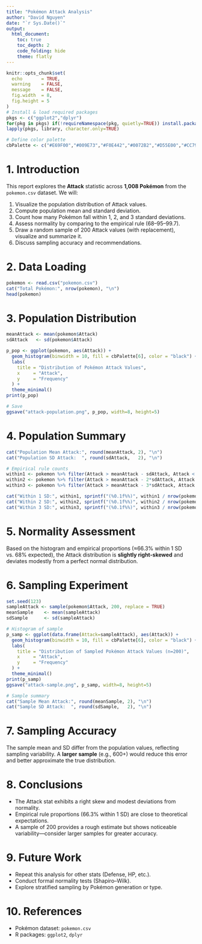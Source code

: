 ```yaml
---
title: "Pokémon Attack Analysis"
author: "David Nguyen"
date: "`r Sys.Date()`"
output:
  html_document:
    toc: true
    toc_depth: 2
    code_folding: hide
    theme: flatly
---
```


```r
knitr::opts_chunk$set(
  echo       = TRUE,
  warning    = FALSE,
  message    = FALSE,
  fig.width  = 8,
  fig.height = 5
)
# Install & load required packages
pkgs <- c("ggplot2","dplyr")
for(pkg in pkgs) if(!requireNamespace(pkg, quietly=TRUE)) install.packages(pkg)
lapply(pkgs, library, character.only=TRUE)

# Define color palette
cbPalette <- c("#E69F00","#009E73","#F0E442","#0072B2","#D55E00","#CC79A7")
````

# 1. Introduction

This report explores the **Attack** statistic across **1,008 Pokémon** from the `pokemon.csv` dataset. We will:

1. Visualize the population distribution of Attack values.
2. Compute population mean and standard deviation.
3. Count how many Pokémon fall within 1, 2, and 3 standard deviations.
4. Assess normality by comparing to the empirical rule (68–95–99.7).
5. Draw a random sample of 200 Attack values (with replacement), visualize and summarize it.
6. Discuss sampling accuracy and recommendations.

# 2. Data Loading

```r
pokemon <- read.csv("pokemon.csv")
cat("Total Pokémon:", nrow(pokemon), "\n")
head(pokemon)
```

# 3. Population Distribution

```r
meanAttack <- mean(pokemon$Attack)
sdAttack   <- sd(pokemon$Attack)

p_pop <- ggplot(pokemon, aes(Attack)) +
  geom_histogram(binwidth = 10, fill = cbPalette[6], color = "black") +
  labs(
    title = "Distribution of Pokémon Attack Values",
    x     = "Attack",
    y     = "Frequency"
  ) +
  theme_minimal()
print(p_pop)

# Save
ggsave("attack-population.png", p_pop, width=8, height=5)
```

# 4. Population Summary

```r
cat("Population Mean Attack:", round(meanAttack, 2), "\n")
cat("Population SD Attack:  ", round(sdAttack,   2), "\n")

# Empirical rule counts
within1 <- pokemon %>% filter(Attack > meanAttack - sdAttack, Attack < meanAttack + sdAttack) %>% nrow()
within2 <- pokemon %>% filter(Attack > meanAttack - 2*sdAttack, Attack < meanAttack + 2*sdAttack) %>% nrow()
within3 <- pokemon %>% filter(Attack > meanAttack - 3*sdAttack, Attack < meanAttack + 3*sdAttack) %>% nrow()

cat("Within 1 SD:", within1, sprintf("(%0.1f%%)", within1 / nrow(pokemon) * 100), "\n")
cat("Within 2 SD:", within2, sprintf("(%0.1f%%)", within2 / nrow(pokemon) * 100), "\n")
cat("Within 3 SD:", within3, sprintf("(%0.1f%%)", within3 / nrow(pokemon) * 100), "\n")
```

# 5. Normality Assessment

Based on the histogram and empirical proportions (≈66.3% within 1 SD vs. 68% expected), the Attack distribution is **slightly right-skewed** and deviates modestly from a perfect normal distribution.

# 6. Sampling Experiment

```r
set.seed(123)
sampleAttack <- sample(pokemon$Attack, 200, replace = TRUE)
meanSample    <- mean(sampleAttack)
sdSample      <- sd(sampleAttack)

# Histogram of sample
p_samp <- ggplot(data.frame(Attack=sampleAttack), aes(Attack)) +
  geom_histogram(binwidth = 10, fill = cbPalette[6], color = "black") +
  labs(
    title = "Distribution of Sampled Pokémon Attack Values (n=200)",
    x     = "Attack",
    y     = "Frequency"
  ) +
  theme_minimal()
print(p_samp)
ggsave("attack-sample.png", p_samp, width=8, height=5)

# Sample summary
cat("Sample Mean Attack:", round(meanSample, 2), "\n")
cat("Sample SD Attack:  ", round(sdSample,   2), "\n")
```

# 7. Sampling Accuracy

The sample mean and SD differ from the population values, reflecting sampling variability. A **larger sample** (e.g., 600+) would reduce this error and better approximate the true distribution.

# 8. Conclusions

* The Attack stat exhibits a right skew and modest deviations from normality.
* Empirical rule proportions (66.3% within 1 SD) are close to theoretical expectations.
* A sample of 200 provides a rough estimate but shows noticeable variability—consider larger samples for greater accuracy.

# 9. Future Work

* Repeat this analysis for other stats (Defense, HP, etc.).
* Conduct formal normality tests (Shapiro–Wilk).
* Explore stratified sampling by Pokémon generation or type.

# 10. References

* Pokémon dataset: `pokemon.csv`
* R packages: `ggplot2`, `dplyr`
